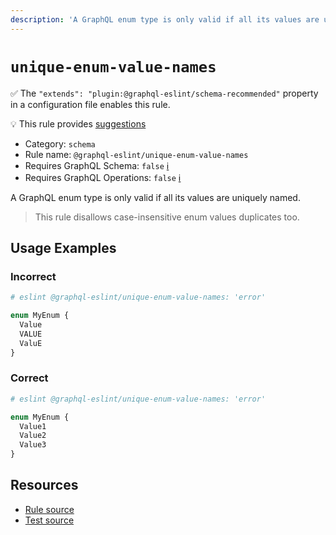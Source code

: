 ```yaml
---
description: 'A GraphQL enum type is only valid if all its values are uniquely named.'
---
```


# `unique-enum-value-names`

✅ The `"extends": "plugin:@graphql-eslint/schema-recommended"` property in a configuration file
enables this rule.

💡 This rule provides
[suggestions](https://eslint.org/docs/developer-guide/working-with-rules#providing-suggestions)

- Category: `schema`
- Rule name: `@graphql-eslint/unique-enum-value-names`
- Requires GraphQL Schema: `false`
  [ℹ️](/docs/getting-started#extended-linting-rules-with-graphql-schema)
- Requires GraphQL Operations: `false`
  [ℹ️](/docs/getting-started#extended-linting-rules-with-siblings-operations)

A GraphQL enum type is only valid if all its values are uniquely named.

> This rule disallows case-insensitive enum values duplicates too.

## Usage Examples

### Incorrect

```graphql
# eslint @graphql-eslint/unique-enum-value-names: 'error'

enum MyEnum {
  Value
  VALUE
  ValuE
}
```

### Correct

```graphql
# eslint @graphql-eslint/unique-enum-value-names: 'error'

enum MyEnum {
  Value1
  Value2
  Value3
}
```

## Resources

- [Rule source](https://github.com/dimaMachina/graphql-eslint/tree/master/packages/plugin/src/rules/unique-enum-value-names.ts)
- [Test source](https://github.com/dimaMachina/graphql-eslint/tree/master/packages/plugin/__tests__/unique-enum-value-names.spec.ts)
